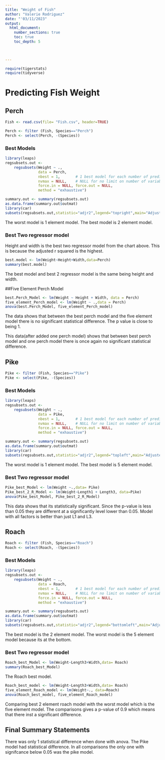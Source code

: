 ```yaml
---
title: "Weight of Fish"
author: "Valerie Rodriguez"
date: "'03/11/2023"  
output: 
  html_document:
    number_sections: true
    toc: true
    toc_depth: 5

 
    
---
```



```r
require(tigerstats)
require(tidyverse)
```

# Predicting Fish Weight


## Perch

```r
Fish <- read.csv(file= "Fish.csv", header=TRUE)
```

```r
Perch <- filter (Fish, Species=="Perch")
Perch <- select(Perch, -(Species))
```

### Best Models

```r
library(leaps)
regsubsets.out <-
    regsubsets(Weight ~ .,
               data = Perch,
               nbest = 1,       # 1 best model for each number of predictors
               nvmax = NULL,    # NULL for no limit on number of variables
               force.in = NULL, force.out = NULL,
               method = "exhaustive")

summary.out <- summary(regsubsets.out)
as.data.frame(summary.out$outmat)
library(car)
subsets(regsubsets.out,statistic="adjr2",legend="topright",main="Adjusted R^2")
```

The worst model is 1 element model. The best model is 2 element model.

### Best Two regressor model

Height and width is the best two regressor model from the chart above. This is because the adjusted r squared is the highest.

```r
best.model <- lm(Weight~Height+Width,data=Perch)
summary(best.model)
```

The best model and best 2 regressor model is the same being height and width.

##Five Element Perch Model
```r
best.Perch_Model <- lm(Weight ~ Height + Width, data = Perch)
five_element_Perch_model <- lm(Weight ~ .,data = Perch)
anova(best.Perch_Model, five_element_Perch_model)
```

The data shows that between the best perch model and the five element model there is no significant statistical difference. The p value is close to being 1.

This data(after added one perch model) shows that between best perch model and one perch model there is once again no significant statistical difference.


## Pike

```r
Pike <- filter (Fish, Species=="Pike")
Pike <- select(Pike, -(Species))
```

### Best Models

```r
library(leaps)
regsubsets.out <-
    regsubsets(Weight ~ .,
               data = Pike,
               nbest = 1,       # 1 best model for each number of predictors
               nvmax = NULL,    # NULL for no limit on number of variables
               force.in = NULL, force.out = NULL,
               method = "exhaustive")

summary.out <- summary(regsubsets.out)
as.data.frame(summary.out$outmat)
library(car)
subsets(regsubsets.out,statistic="adjr2",legend="topleft",main="Adjusted R^2")
```

The worst model is 1 element model. The best model is 5 element model.


### Best Two regressor model

```r
Pike_best_Model <- lm(Weight ~.,data= Pike)
Pike_best_2_R_Model <- lm(Weight~Length1 + Length3, data=Pike)
anova(Pike_best_Model, Pike_best_2_R_Model)
```

This data shows that its statistically significant. Since the p-value is less than 0.05 they are different at a significantly level lower than 0.05. Model with all factors is better than just L1 and L3.


## Roach

```r
Roach <- filter (Fish, Species=="Roach")
Roach <- select(Roach, -(Species))
```


### Best Models

```r
library(leaps)
regsubsets.out <-
    regsubsets(Weight ~ .,
               data = Roach,
               nbest = 1,       # 1 best model for each number of predictors
               nvmax = NULL,    # NULL for no limit on number of variables
               force.in = NULL, force.out = NULL,
               method = "exhaustive")

summary.out <- summary(regsubsets.out)
as.data.frame(summary.out$outmat)
library(car)
subsets(regsubsets.out,statistic="adjr2",legend="bottomleft",main="Adjusted R^2")
```

The best model is the 2 element model. The worst model is the 5 element model because its at the bottom.


### Best Two regressor model

```r
Roach_best_Model <- lm(Weight~Length3+Width,data= Roach)
summary(Roach_best_Model)
```

The Roach best model.


```r
Roach_best_model <- lm(Weight~Length3+Width,data= Roach)
five_element_Roach_model <- lm(Weight~., data=Roach)
anova(Roach_best_model, five_element_Roach_model)
```

Comparing best 2 element roach model with the worst model which is the five element model. The comparisons gives a p-value of 0.9 which means that there inst a significant difference.


## Final Summary Statements

There was only 1 statistical difference when done with anova. The Pike model had statistical difference. In all comparisons the only one with signifcance below 0.05 was the pike model. 


